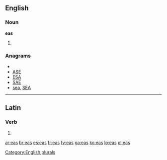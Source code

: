 ==English==

===Noun===
'''eas'''

# {{plural of|[[ea]]}}

===Anagrams===
* {{alphagram|[[aes#English|aes]]}} 
* [[ASE#English|ASE]]
* [[ESA#English|ESA]]
* [[SAE#English|SAE]]
* [[sea#English|sea]], [[SEA#English|SEA]]


[[Category:English plurals]]

----

==Latin==

===Verb===
{{la-verb-form|eās}}

# {{conjugation of|[[eo#Latin|eō]]||2|s|pres|act|sub}}

[[ar:eas]]
[[br:eas]]
[[es:eas]]
[[fr:eas]]
[[fy:eas]]
[[ga:eas]]
[[ko:eas]]
[[lo:eas]]
[[pl:eas]]